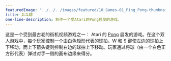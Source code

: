 ---
featuredImage: "../../../images/featured/10_Games-01_Ping_Pong-thumbnail.png"
title: 乒乓球
one-line-description: 制作一个受Atari的Pong启发的游戏。
---

这是一个受到最古老的街机视频游戏之一： Atari 的
<a href="https://en.wikipedia.org/wiki/Pong" target="_blank">Pong</a>
启发的游戏。在这个双人游戏中，每个玩家控制一个由白色矩形代表的球拍。W 和 S 键使左边的球拍上下移动，而上下箭头键则控制右边的球拍上下移动。玩家通过将球（由一个白色正方形代表）弹过对手一侧的画布边缘来得分。
